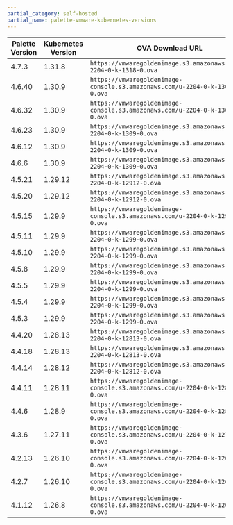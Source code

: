 ```yaml
---
partial_category: self-hosted
partial_name: palette-vmware-kubernetes-versions
---
```


| **Palette Version** <!-- vmware-kubernetes-version-table --> | **Kubernetes Version** | **OVA Download URL**                                                        |
| ------------------- | ---------------------- | --------------------------------------------------------------------------- |
| <!-- vmware-k8s-4-7-0 --> 4.7.3              |  1.31.8                 | `https://vmwaregoldenimage.s3.amazonaws.com/u-2204-0-k-1318-0.ova`          |
| <!-- vmware-k8s-4.6.x --> 4.6.40              |  1.30.9                 | `https://vmwaregoldenimage-console.s3.amazonaws.com/u-2204-0-k-1309-0.ova`          |
| <!-- vmware-k8s-4.6.c --> 4.6.32              |  1.30.9                 | `https://vmwaregoldenimage-console.s3.amazonaws.com/u-2204-0-k-1309-0.ova`          |
| <!-- vmware-k8s-4.6.b --> 4.6.23              |  1.30.9                 | `https://vmwaregoldenimage.s3.amazonaws.com/u-2204-0-k-1309-0.ova`          |
| <!-- vmware-k8s-4.6.a --> 4.6.12              |  1.30.9                 | `https://vmwaregoldenimage.s3.amazonaws.com/u-2204-0-k-1309-0.ova`          |
| 4.6.6               | 1.30.9                 | `https://vmwaregoldenimage.s3.amazonaws.com/u-2204-0-k-1309-0.ova`          |
| 4.5.21              | 1.29.12                | `https://vmwaregoldenimage.s3.amazonaws.com/u-2204-0-k-12912-0.ova`         |
| 4.5.20              | 1.29.12                | `https://vmwaregoldenimage.s3.amazonaws.com/u-2204-0-k-12912-0.ova`         |
| 4.5.15              | 1.29.9                 | `https://vmwaregoldenimage-console.s3.amazonaws.com/u-2204-0-k-1299-0.ova`  |
| 4.5.11              | 1.29.9                 | `https://vmwaregoldenimage.s3.amazonaws.com/u-2204-0-k-1299-0.ova`          |
| 4.5.10              | 1.29.9                 | `https://vmwaregoldenimage.s3.amazonaws.com/u-2204-0-k-1299-0.ova`          |
| 4.5.8               | 1.29.9                 | `https://vmwaregoldenimage.s3.amazonaws.com/u-2204-0-k-1299-0.ova`          |
| 4.5.5               | 1.29.9                 | `https://vmwaregoldenimage.s3.amazonaws.com/u-2204-0-k-1299-0.ova`          |
| 4.5.4               | 1.29.9                 | `https://vmwaregoldenimage.s3.amazonaws.com/u-2204-0-k-1299-0.ova`          |
| 4.5.3               | 1.29.9                 | `https://vmwaregoldenimage.s3.amazonaws.com/u-2204-0-k-1299-0.ova`          |
| 4.4.20              | 1.28.13                | `https://vmwaregoldenimage.s3.amazonaws.com/u-2204-0-k-12813-0.ova`         |
| 4.4.18              | 1.28.13                | `https://vmwaregoldenimage.s3.amazonaws.com/u-2204-0-k-12813-0.ova`         |
| 4.4.14              | 1.28.12                | `https://vmwaregoldenimage.s3.amazonaws.com/u-2204-0-k-12812-0.ova`         |
| 4.4.11              | 1.28.11                | `https://vmwaregoldenimage-console.s3.amazonaws.com/u-2204-0-k-1289-0.ova`  |
| 4.4.6               | 1.28.9                 | `https://vmwaregoldenimage-console.s3.amazonaws.com/u-2204-0-k-1289-0.ova`  |
| 4.3.6               | 1.27.11                | `https://vmwaregoldenimage-console.s3.amazonaws.com/u-2204-0-k-12711-0.ova` |
| 4.2.13              | 1.26.10                | `https://vmwaregoldenimage-console.s3.amazonaws.com/u-2204-0-k-12610-0.ova` |
| 4.2.7               | 1.26.10                | `https://vmwaregoldenimage-console.s3.amazonaws.com/u-2204-0-k-12610-0.ova` |
| 4.1.12              | 1.26.8                 | `https://vmwaregoldenimage-console.s3.amazonaws.com/u-2204-0-k-1268-0.ova`  |
